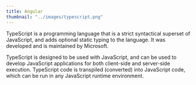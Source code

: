 ```yaml
---
title: Angular
thumbnail: "../images/typescript.png"
---
```


TypeScript is a programming language that is a strict syntactical superset of JavaScript,
and adds optional static typing to the language.
It was developed and is maintained by Microsoft.

TypeScript is designed to be used with JavaScript,
and can be used to develop JavaScript applications for both client-side and server-side execution.
TypeScript code is transpiled (converted) into JavaScript code, which can be run in any JavaScript runtime environment.
